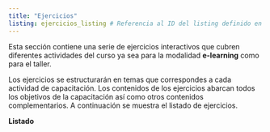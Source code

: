 ```yaml
---
title: "Ejercicios"
listing: ejercicios_listing # Referencia al ID del listing definido en _quarto.yml
---
```


Esta sección contiene una serie de ejercicios interactivos  que cubren diferentes actividades del curso ya sea para la modalidad  **e-learning** como para el taller.

Los ejercicios se estructurarán en temas  que correspondes a cada actividad de capacitación. Los contenidos de los ejercicios abarcan todos los objetivos de la capacitación así como otros contenidos complementarios. A continuación se muestra el listado de ejercicios. 

**Listado**

:::: column-screen-inset
::: {#ejercicios_listing}
:::
::::
